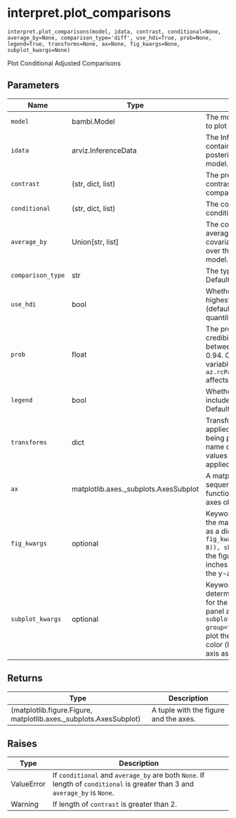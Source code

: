 # interpret.plot_comparisons { #bambi.interpret.plot_comparisons }

`interpret.plot_comparisons(model, idata, contrast, conditional=None, average_by=None, comparison_type='diff', use_hdi=True, prob=None, legend=True, transforms=None, ax=None, fig_kwargs=None, subplot_kwargs=None)`

Plot Conditional Adjusted Comparisons

## Parameters

| Name              | Type                                  | Description                                                                                                                                                                                                                                                             | Default    |
|-------------------|---------------------------------------|-------------------------------------------------------------------------------------------------------------------------------------------------------------------------------------------------------------------------------------------------------------------------|------------|
| `model`           | bambi.Model                           | The model for which we want to plot the predictions.                                                                                                                                                                                                                    | _required_ |
| `idata`           | arviz.InferenceData                   | The InferenceData object that contains the samples from the posterior distribution of the model.                                                                                                                                                                        | _required_ |
| `contrast`        | (str, dict, list)                     | The predictor name whose contrast we would like to compare.                                                                                                                                                                                                             | _required_ |
| `conditional`     | (str, dict, list)                     | The covariates we would like to condition on.                                                                                                                                                                                                                           | `None`     |
| `average_by`      | Union\[str, list\]                    | The covariates we would like to average by. The passed covariate(s) will marginalize over the other covariates in the model. Defaults to ``None``.                                                                                                                      | `None`     |
| `comparison_type` | str                                   | The type of comparison to plot. Defaults to 'diff'.                                                                                                                                                                                                                     | `'diff'`   |
| `use_hdi`         | bool                                  | Whether to compute the highest density interval (defaults to True) or the quantiles.                                                                                                                                                                                    | `True`     |
| `prob`            | float                                 | The probability for the credibility intervals. Must be between 0 and 1. Defaults to 0.94. Changing the global variable ``az.rcParam["stats.hdi_prob"]`` affects this default.                                                                                           | `None`     |
| `legend`          | bool                                  | Whether to automatically include a legend in the plot. Defaults to ``True``.                                                                                                                                                                                            | `True`     |
| `transforms`      | dict                                  | Transformations that are applied to each of the variables being plotted. The keys are the name of the variables, and the values are functions to be applied. Defaults to ``None``.                                                                                      | `None`     |
| `ax`              | matplotlib.axes._subplots.AxesSubplot | A matplotlib axes object or a sequence of them. If None, this function instantiates a new axes object. Defaults to ``None``.                                                                                                                                            | `None`     |
| `fig_kwargs`      | optional                              | Keyword arguments passed to the matplotlib figure function as a dict. For example, ``fig_kwargs=dict(figsize=(11, 8)), sharey=True`` would make the figure 11 inches wide by 8 inches high and would share the y-axis values.                                           | `None`     |
| `subplot_kwargs`  | optional                              | Keyword arguments used to determine the covariates used for the horizontal, group, and panel axes. For example, ``subplot_kwargs=dict(main="x", group="y", panel="z")`` would plot the horizontal axis as ``x``, the color (hue) as ``y``, and the panel axis as ``z``. | `None`     |

## Returns

| Type                                                              | Description                           |
|-------------------------------------------------------------------|---------------------------------------|
| (matplotlib.figure.Figure, matplotlib.axes._subplots.AxesSubplot) | A tuple with the figure and the axes. |

## Raises

| Type       | Description                                                                                                                             |
|------------|-----------------------------------------------------------------------------------------------------------------------------------------|
| ValueError | If ``conditional`` and ``average_by`` are both ``None``. If length of ``conditional`` is greater than 3 and ``average_by`` is ``None``. |
| Warning    | If length of ``contrast`` is greater than 2.                                                                                            |
